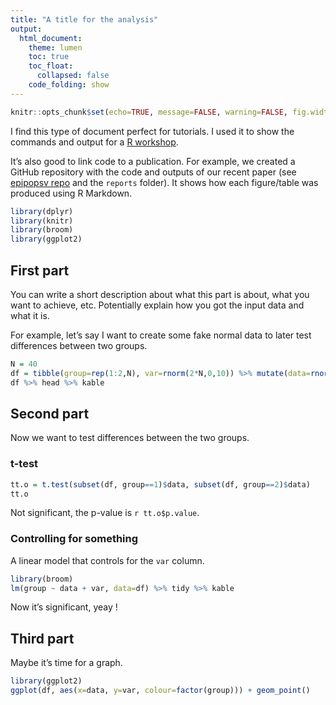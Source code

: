 ```yaml
---
title: "A title for the analysis"
output: 
  html_document:
    theme: lumen
    toc: true
    toc_float:
      collapsed: false
    code_folding: show
---
```


```r
knitr::opts_chunk$set(echo=TRUE, message=FALSE, warning=FALSE, fig.width=8, tidy=TRUE)
```


I find this type of document perfect for tutorials. 
I used it to show the commands and output for a [R workshop](https://github.com/jmonlong/HGSS_Rworkshops/blob/master/Advanced-Tidyverse-Bioconductor-2018/HGSS-Rworkshop2018-advanced-liveScript.md).

It's also good to link code to a publication. 
For example, we created a GitHub repository with the code and outputs of our recent paper (see [epipopsv repo](https://github.com/jmonlong/epipopsv) and the `reports` folder).
It shows how each figure/table was produced using R Markdown.

```r
library(dplyr)
library(knitr)
library(broom)
library(ggplot2)
```


## First part

You can write a short description about what this part is about, what you want to achieve, etc.
Potentially explain how you got the input data and what it is.

For example, let's say I want to create some fake normal data to later test differences between two groups.

```r
N = 40
df = tibble(group=rep(1:2,N), var=rnorm(2*N,0,10)) %>% mutate(data=rnorm(n(), group)+var)
df %>% head %>% kable
```

## Second part

Now we want to test differences between the two groups.

### t-test

```r
tt.o = t.test(subset(df, group==1)$data, subset(df, group==2)$data)
tt.o
```

Not significant, the p-value is `r tt.o$p.value`.


### Controlling for something

A linear model that controls for the `var` column.

```r
library(broom)
lm(group ~ data + var, data=df) %>% tidy %>% kable
```

Now it's significant, yeay !

## Third part

Maybe it's time for a graph.

```r
library(ggplot2)
ggplot(df, aes(x=data, y=var, colour=factor(group))) + geom_point()
```
